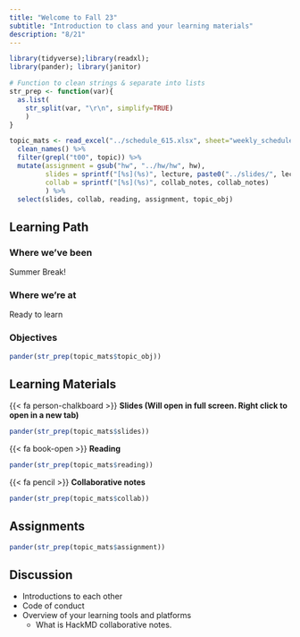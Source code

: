 ```yaml
---
title: "Welcome to Fall 23"
subtitle: "Introduction to class and your learning materials"
description: "8/21"
---
```


```r
library(tidyverse);library(readxl); 
library(pander); library(janitor)

# Function to clean strings & separate into lists
str_prep <- function(var){
  as.list(
    str_split(var, "\r\n", simplify=TRUE)
    )
}

topic_mats <- read_excel("../schedule_615.xlsx", sheet="weekly_schedule") %>%
  clean_names() %>% 
  filter(grepl("t00", topic)) %>%
  mutate(assignment = gsub("hw", "../hw/hw", hw), 
         slides = sprintf("[%s](%s)", lecture, paste0("../slides/", lecture, ".html")), 
         collab = sprintf("[%s](%s)", collab_notes, collab_notes)
         ) %>% 
  select(slides, collab, reading, assignment, topic_obj)
```

## Learning Path

### Where we've been
Summer Break! 

### Where we're at
Ready to learn


### Objectives

```r
pander(str_prep(topic_mats$topic_obj))
```

## Learning Materials

{{< fa person-chalkboard >}}  **Slides (Will open in full screen. Right click to open in a new tab)**

```r
pander(str_prep(topic_mats$slides))
```

{{< fa book-open >}}  **Reading** 

```r
pander(str_prep(topic_mats$reading))
```


{{< fa pencil >}} **Collaborative notes**

```r
pander(str_prep(topic_mats$collab))
```

## Assignments

```r
pander(str_prep(topic_mats$assignment))
```

## Discussion

* Introductions to each other
* Code of conduct
* Overview of your learning tools and platforms
    - What is HackMD collaborative notes.
